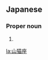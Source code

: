 ==Japanese==
{{ja-kanjitab|やま|ねこ|ざ}}

===Proper noun===
{{ja-pos|proper|やまねこざ}}

# {{altspell|lang=ja|やまねこ座||[[Lynx]]}}

[[la:山猫座]]